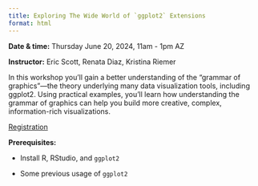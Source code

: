 ```yaml
---
title: Exploring The Wide World of `ggplot2` Extensions
format: html
---
```


**Date & time:** Thursday June 20, 2024, 11am - 1pm AZ

**Instructor:** Eric Scott, Renata Diaz, Kristina Riemer

In this workshop you'll gain a better understanding of the "grammar of graphics"—the theory underlying many data visualization tools, including ggplot2.
Using practical examples, you'll learn how understanding the grammar of graphics can help you build more creative, complex, information-rich visualizations.

[Registration](https://arizona.zoom.us/meeting/register/tZwsd-murTMsG9DosEldScve878o0FrwsC-5#/registration)

**Prerequisites:**

-   Install R, RStudio, and `ggplot2`

-   Some previous usage of `ggplot2`
